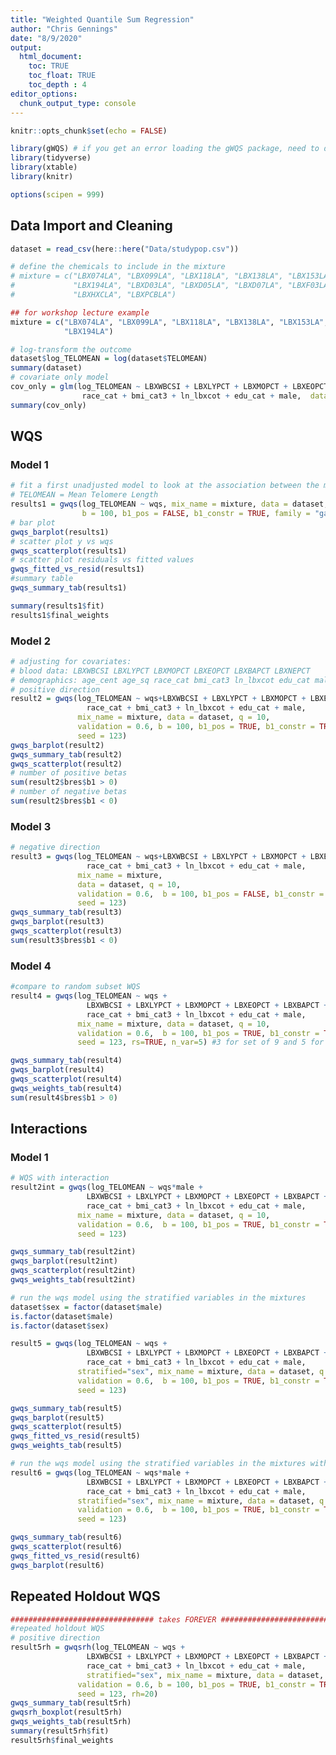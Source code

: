 ```yaml
---
title: "Weighted Quantile Sum Regression"
author: "Chris Gennings"
date: "8/9/2020"
output: 
  html_document:
    toc: TRUE
    toc_float: TRUE
    toc_depth : 4
editor_options: 
  chunk_output_type: console
---
```


```r
knitr::opts_chunk$set(echo = FALSE)

library(gWQS) # if you get an error loading the gWQS package, need to download x11 (XQuartz for Mac)
library(tidyverse)
library(xtable)
library(knitr)

options(scipen = 999)
```

## Data Import and Cleaning

```r
dataset = read_csv(here::here("Data/studypop.csv"))

# define the chemicals to include in the mixture
# mixture = c("LBX074LA", "LBX099LA", "LBX118LA", "LBX138LA", "LBX153LA", "LBX170LA", "LBX180LA", "LBX187LA",
#             "LBX194LA", "LBXD03LA", "LBXD05LA", "LBXD07LA", "LBXF03LA", "LBXF04LA", "LBXF05LA", "LBXF08LA",
#             "LBXHXCLA", "LBXPCBLA")

## for workshop lecture example
mixture = c("LBX074LA", "LBX099LA", "LBX118LA", "LBX138LA", "LBX153LA", "LBX170LA", "LBX180LA", "LBX187LA",
            "LBX194LA")

# log-transform the outcome
dataset$log_TELOMEAN = log(dataset$TELOMEAN)
summary(dataset)
# covariate only model
cov_only = glm(log_TELOMEAN ~ LBXWBCSI + LBXLYPCT + LBXMOPCT + LBXEOPCT + LBXBAPCT + LBXNEPCT + age_cent + age_sq + 
                race_cat + bmi_cat3 + ln_lbxcot + edu_cat + male,  data = dataset)
summary(cov_only)
```

## WQS

### Model 1

```r
# fit a first unadjusted model to look at the association between the mixture and the outcome
# TELOMEAN = Mean Telomere Length
results1 = gwqs(log_TELOMEAN ~ wqs, mix_name = mixture, data = dataset, q = 10, validation = 0.6, 
                b = 100, b1_pos = FALSE, b1_constr = TRUE, family = "gaussian", seed = 123)
# bar plot
gwqs_barplot(results1)
# scatter plot y vs wqs
gwqs_scatterplot(results1)
# scatter plot residuals vs fitted values
gwqs_fitted_vs_resid(results1)
#summary table
gwqs_summary_tab(results1)

summary(results1$fit)
results1$final_weights
```

### Model 2

```r
# adjusting for covariates:
# blood data: LBXWBCSI LBXLYPCT LBXMOPCT LBXEOPCT LBXBAPCT LBXNEPCT
# demographics: age_cent age_sq race_cat bmi_cat3 ln_lbxcot edu_cat male
# positive direction
result2 = gwqs(log_TELOMEAN ~ wqs+LBXWBCSI + LBXLYPCT + LBXMOPCT + LBXEOPCT + LBXBAPCT + LBXNEPCT + age_cent + age_sq + 
                 race_cat + bmi_cat3 + ln_lbxcot + edu_cat + male, 
               mix_name = mixture, data = dataset, q = 10, 
               validation = 0.6, b = 100, b1_pos = TRUE, b1_constr = TRUE, family = "gaussian", 
               seed = 123)
gwqs_barplot(result2)
gwqs_summary_tab(result2)
gwqs_scatterplot(result2)
# number of positive betas
sum(result2$bres$b1 > 0)
# number of negative betas
sum(result2$bres$b1 < 0)
```

### Model 3

```r
# negative direction
result3 = gwqs(log_TELOMEAN ~ wqs+LBXWBCSI + LBXLYPCT + LBXMOPCT + LBXEOPCT + LBXBAPCT + LBXNEPCT + age_cent + age_sq + 
                 race_cat + bmi_cat3 + ln_lbxcot + edu_cat + male, 
               mix_name = mixture, 
               data = dataset, q = 10, 
               validation = 0.6,  b = 100, b1_pos = FALSE, b1_constr = TRUE, family = "gaussian", 
               seed = 123)
gwqs_summary_tab(result3)
gwqs_barplot(result3)
gwqs_scatterplot(result3)
sum(result3$bres$b1 < 0)
```

### Model 4

```r
#compare to random subset WQS
result4 = gwqs(log_TELOMEAN ~ wqs +
                 LBXWBCSI + LBXLYPCT + LBXMOPCT + LBXEOPCT + LBXBAPCT + LBXNEPCT + age_cent + age_sq + 
                 race_cat + bmi_cat3 + ln_lbxcot + edu_cat + male, 
               mix_name = mixture, data = dataset, q = 10, 
               validation = 0.6,  b = 100, b1_pos = TRUE, b1_constr = TRUE, family = "gaussian", 
               seed = 123, rs=TRUE, n_var=5) #3 for set of 9 and 5 for set of 18

gwqs_summary_tab(result4) 
gwqs_barplot(result4)
gwqs_scatterplot(result4)
gwqs_weights_tab(result4)
sum(result4$bres$b1 > 0)
```

## Interactions

### Model 1
```r
# WQS with interaction
result2int = gwqs(log_TELOMEAN ~ wqs*male +
                 LBXWBCSI + LBXLYPCT + LBXMOPCT + LBXEOPCT + LBXBAPCT + LBXNEPCT + age_cent + age_sq + 
                 race_cat + bmi_cat3 + ln_lbxcot + edu_cat + male, 
               mix_name = mixture, data = dataset, q = 10, 
               validation = 0.6,  b = 100, b1_pos = TRUE, b1_constr = TRUE, family = "gaussian", 
               seed = 123)

gwqs_summary_tab(result2int) 
gwqs_barplot(result2int)
gwqs_scatterplot(result2int)
gwqs_weights_tab(result2int)
```

```r
# run the wqs model using the stratified variables in the mixtures  
dataset$sex = factor(dataset$male) 
is.factor(dataset$male)
is.factor(dataset$sex) 

result5 = gwqs(log_TELOMEAN ~ wqs +
                 LBXWBCSI + LBXLYPCT + LBXMOPCT + LBXEOPCT + LBXBAPCT + LBXNEPCT + age_cent + age_sq + 
                 race_cat + bmi_cat3 + ln_lbxcot + edu_cat + male, 
               stratified="sex", mix_name = mixture, data = dataset, q = 10, 
               validation = 0.6,  b = 100, b1_pos = TRUE, b1_constr = TRUE, family = "gaussian", 
               seed = 123)

gwqs_summary_tab(result5)  
gwqs_barplot(result5) 
gwqs_scatterplot(result5) 
gwqs_fitted_vs_resid(result5) 
gwqs_weights_tab(result5) 
```

```r
# run the wqs model using the stratified variables in the mixtures with interaction
result6 = gwqs(log_TELOMEAN ~ wqs*male +
                 LBXWBCSI + LBXLYPCT + LBXMOPCT + LBXEOPCT + LBXBAPCT + LBXNEPCT + age_cent + age_sq + 
                 race_cat + bmi_cat3 + ln_lbxcot + edu_cat + male, 
               stratified="sex", mix_name = mixture, data = dataset, q = 10, 
               validation = 0.6,  b = 100, b1_pos = TRUE, b1_constr = TRUE, family = "gaussian", 
               seed = 123)

gwqs_summary_tab(result6) 
gwqs_scatterplot(result6) 
gwqs_fitted_vs_resid(result6) 
gwqs_barplot(result6) 
```

## Repeated Holdout WQS

```r
################################ takes FOREVER ##########################
#repeated holdout WQS
# positive direction
result5rh = gwqsrh(log_TELOMEAN ~ wqs +
                 LBXWBCSI + LBXLYPCT + LBXMOPCT + LBXEOPCT + LBXBAPCT + LBXNEPCT + age_cent + age_sq + 
                 race_cat + bmi_cat3 + ln_lbxcot + edu_cat + male, 
                 stratified="sex", mix_name = mixture, data = dataset, q = 10, 
               validation = 0.6, b = 100, b1_pos = TRUE, b1_constr = TRUE, family = "gaussian", 
               seed = 123, rh=20)
gwqs_summary_tab(result5rh)
gwqsrh_boxplot(result5rh)
gwqs_weights_tab(result5rh)
summary(result5rh$fit)
result5rh$final_weights
```
